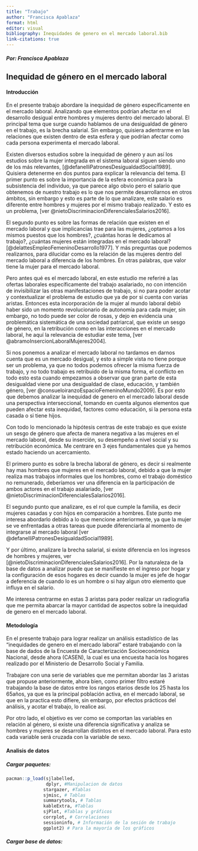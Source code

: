 ```yaml
---
title: "Trabajo"
author: "Francisca Apablaza"
format: html
editor: visual
bibliography: Inequidades de genero en el mercado laboral.bib
link-citations: true
---
```


##### Por: Francisca Apablaza

## Inequidad de género en el mercado laboral

#### Introducción

En el presente trabajo abordare la inequidad de género específicamente en el mercado laboral. Analizando que elementos podrían afectar en el desarrollo desigual entre hombres y mujeres dentro del mercado laboral. El principal tema que surge cuando hablamos de una desigualdad de género en el trabajo, es la brecha salarial. Sin embargo, quisiera adentrarme en las relaciones que existen dentro de esta esfera y que podrían afectar como cada persona experimenta el mercado laboral.

Existen diversos estudios sobre la inequidad de género y aun así los estudios sobre la mujer integrada en el sistema laboral siguen siendo uno de los más relevantes, [@defanelliPatronesDesigualdadSocial1989]. Quisiera detenerme en dos puntos para explicar la relevancia del tema. El primer punto es sobre la importancia de la esfera económica para la subsistencia del individuo, ya que parece algo obvio pero el salario que obtenemos de nuestro trabajo es lo que nos permite desarrollarnos en otros ámbitos, sin embargo y esto es parte de lo que analizare, este salario es diferente entre hombres y mujeres por el mismo trabajo realizado. Y esto es un problema, [ver @nietoDiscriminacionDiferencialesSalarios2016].

El segundo punto es sobre las formas de relación que existen en el mercado laboral y que implicancias trae para las mujeres, ¿optamos a los mismos puestos que los hombres?, ¿cuántas horas le dedicamos al trabajo?, ¿cuántas mujeres están integradas en el mercado laboral? [@delattesEmpleoFemeninoDesarrollo1977]. Y más preguntas que podemos realizarnos, para dilucidar como es la relación de las mujeres dentro del mercado laboral a diferencia de los hombres. En otras palabras, que valor tiene la mujer para el mercado laboral.

Pero antes qué es el mercado laboral, en este estudio me referiré a las ofertas laborales específicamente del trabajo asalariado, no con intención de invisibilizar las otras manifestaciones de trabajo, si no para poder acotar y contextualizar el problema de estudio que ya de por si cuenta con varias aristas. Entonces esta incorporación de la mujer al mundo laboral debió haber sido un momento revolucionario de autonomía para cada mujer, sin embargo, no todo puede ser color de rosas, y dejo en evidencia una problemática sistemática de una sociedad patriarcal, que existe un sesgo de género, en la retribución como en las interacciones en el mercado laboral, he aquí la relevancia de estudiar este tema, [ver @abramoInsercionLaboralMujeres2004].

Si nos ponemos a analizar el mercado laboral no tardamos en darnos cuenta que es un mercado desigual, y esto a simple vista no tiene porque ser un problema, ya que no todos podemos ofrecer la misma fuerza de trabajo, y no todo trabajo es retribuido de la misma forma, el conflicto en todo esto esta cuando empezamos a observar que gran parte de esta desigualdad viene por una desigualdad de clase, educación, y también género, [ver @consueloiranzoEspacioFemeninoMundo2009]. Es por esto que debemos analizar la inequidad de genero en el mercado laboral desde una perspectiva interseccional, tomando en cuenta algunos elementos que pueden afectar esta inequidad, factores como educación, si la persona esta casada o si tiene hijos.

Con todo lo mencionado la hipótesis centras de este trabajo es que existe un sesgo de género que afecta de manera negativa a las mujeres en el mercado laboral, desde su inserción, su desempeño a nivel social y su retribución económica. Me centrare en 3 ejes fundamentales que ya hemos estado haciendo un acercamiento.

El primero punto es sobre la brecha laboral de género, es decir si realmente hay mas hombres que mujeres en el mercado laboral, debido a que la mujer realiza mas trabajos informales que los hombres, como el trabajo doméstico no remunerado, deberíamos ver una diferencia en la participación de ambos actores en el trabajo asalariado, [ver @nietoDiscriminacionDiferencialesSalarios2016].

El segundo punto que analizare, es el rol que cumple la familia, es decir mujeres casadas y con hijos en comparación a hombres. Este punto me interesa abordarlo debido a lo que mencione anteriormente, ya que la mujer se ve enfrentadas a otras tareas que puede diferenciarla al momento de integrarse al mercado laboral [ver @defanelliPatronesDesigualdadSocial1989].

Y por último, analizare la brecha salarial, si existe diferencia en los ingresos de hombres y mujeres, ver [@nietoDiscriminacionDiferencialesSalarios2016]. Por la naturaleza de la base de datos a analizar puede que se manifieste en el ingreso por hogar y la configuración de esos hogares es decir cuando la mujer es jefe de hogar a deferencia de cuando lo es un hombre o si hay algun otro elemento que influya en el salario.

Me interesa centrarme en estas 3 aristas para poder realizar un radiografía que me permita abarcar la mayor cantidad de aspectos sobre la inequidad de genero en el mercado laboral.

#### Metodología

En el presente trabajo para lograr realizar un análisis estadístico de las “inequidades de genero en el mercado laboral” estaré trabajando con la base de dados de la Encuesta de Caracterización Socioeconómica Nacional, desde ahora (CASEN), la cual es una encuesta hacia los hogares realizado por el Ministerio de Desarrollo Social y Familia.

Trabajare con una serie de variables que me permitan abordar las 3 aristas que propuse anteriormente, ahora bien, como primer filtro estaré trabajando la base de datos entre los rangos etarios desde los 25 hasta los 65años, ya que es la principal población activa, en el mercado laboral, se que en la practica esto difiere, sin embargo, por efectos prácticos del análisis, y acotar el trabajo, lo realice así.

Por otro lado, el objetivo es ver como se comportan las variables en relación al género, si existe una diferencia significativa y analiza se hombres y mujeres se desarrollan distintos en el mercado laboral. Para esto cada variable será cruzada con la variable de sexo.

#### Analisis de datos

##### Cargar paquetes:

```r
pacman::p_load(sjlabelled,
               dplyr, #Manipulacion de datos
              stargazer, #Tablas
              sjmisc, # Tablas
              summarytools, # Tablas
              kableExtra, #Tablas
              sjPlot, #Tablas y gráficos
              corrplot, # Correlaciones
              sessioninfo, # Información de la sesión de trabajo
              ggplot2) # Para la mayoría de los gráficos
```

##### Cargar base de datos:

```r

```

